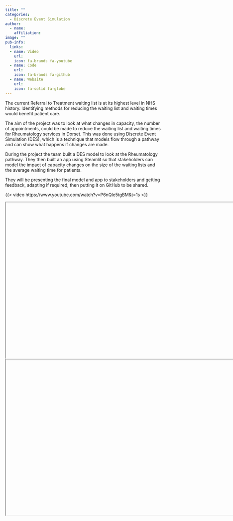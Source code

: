 ```yaml
---
title: ""
categories:
  - Discrete Event Simulation
author:
  - name: 
    affiliation: 
image: ""
pub-info:
  links:
  - name: Video
    url: 
    icon: fa-brands fa-youtube
  - name: Code
    url: 
    icon: fa-brands fa-github
  - name: Website
    url: 
    icon: fa-solid fa-globe
---
```


The current Referral to Treatment waiting list is at its highest level in NHS history. Identifying methods for reducing the waiting list and waiting times would benefit patient care.

The aim of the project was to look at what changes in capacity, the number of appointments, could be made to reduce the waiting list and waiting times for Rheumatology services in Dorset. This was done using Discrete Event Simulation (DES), which is a technique that models flow through a pathway and can show what happens if changes are made.

During the project the team built a DES model to look at the Rheumatology pathway. They then built an app using Steamlit so that stakeholders can model the impact of capacity changes on the size of the waiting lists and the average waiting time for patients.

They will be presenting the final model and app to stakeholders and getting feedback, adapting if required; then putting it on GitHub to be shared.

{{< video https://www.youtube.com/watch?v=P6nQle5tgBM&t=1s >}}

```{=html}
<iframe width="780" height="500" src="" title="App"></iframe>
```

```{=html}
<iframe width="780" height="500" src="" title="Code"></iframe>
```